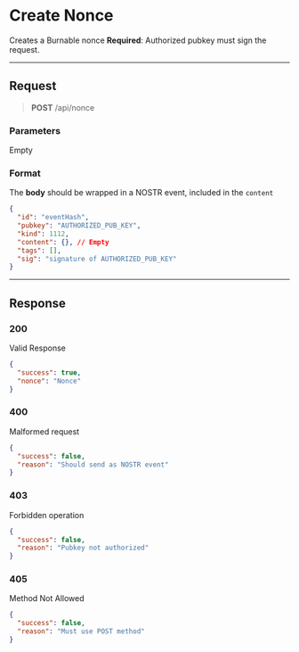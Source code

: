 # Create Nonce

Creates a Burnable nonce
**Required**: Authorized pubkey must sign the request.

---

## Request

> **POST** /api/nonce

### Parameters

Empty

### Format

The **body** should be wrapped in a NOSTR event, included in the `content`

```json highlight=5-6
{
  "id": "eventHash",
  "pubkey": "AUTHORIZED_PUB_KEY",
  "kind": 1112,
  "content": {}, // Empty
  "tags": [],
  "sig": "signature of AUTHORIZED_PUB_KEY"
}
```

---

## Response

### 200

Valid Response

```json
{
  "success": true,
  "nonce": "Nonce"
}
```

### 400

Malformed request

```json
{
  "success": false,
  "reason": "Should send as NOSTR event"
}
```

### 403

Forbidden operation

```json
{
  "success": false,
  "reason": "Pubkey not authorized"
}
```

### 405

Method Not Allowed

```json
{
  "success": false,
  "reason": "Must use POST method"
}
```
